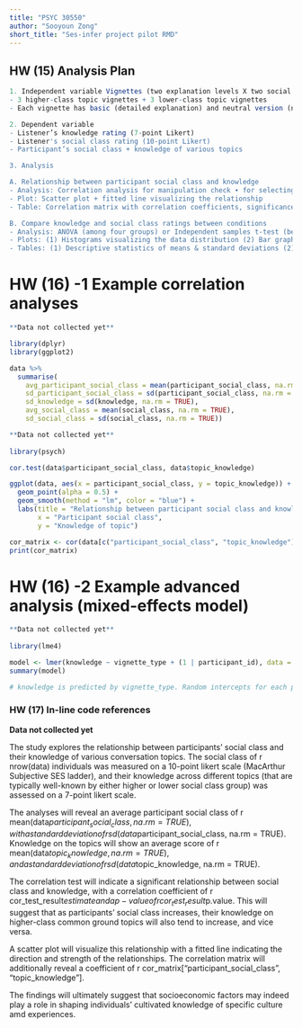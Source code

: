```yaml
---
title: "PSYC 30550"
author: "Sooyoun Zong"
short_title: "Ses-infer project pilot RMD"
---
```


## HW (15) Analysis Plan

```r

1. Independent variable Vignettes (two explanation levels X two social classes)
- 3 higher-class topic vignettes + 3 lower-class topic vignettes
- Each vignette has basic (detailed explanation) and neutral version (no explanation)

2. Dependent variable
- Listener’s knowledge rating (7-point Likert)
- Listener's social class rating (10-point Likert)
- Participant’s social class + knowledge of various topics

3. Analysis

A. Relationship between participant social class and knowledge
- Analysis: Correlation analysis for manipulation check ∙ for selecting topics for future study
- Plot: Scatter plot + fitted line visualizing the relationship
- Table: Correlation matrix with correlation coefficients, significance levels

B. Compare knowledge and social class ratings between conditions
- Analysis: ANOVA (among four groups) or Independent samples t-test (between two explanation conditions) to compare (1) average knowledge ratings (2) social class ratings
- Plots: (1) Histograms visualizing the data distribution (2) Bar graph showing the distribution of ratings for each condition
- Tables: (1) Descriptive statistics of means & standard deviations (2) Summary of ANOVA / t-test results

```

# HW (16) -1 Example correlation analyses

```r

**Data not collected yet**

library(dplyr)
library(ggplot2)

data %>%
  summarise(
    avg_participant_social_class = mean(participant_social_class, na.rm = TRUE),
    sd_participant_social_class = sd(participant_social_class, na.rm = TRUE),
    sd_knowledge = sd(knowledge, na.rm = TRUE),
    avg_social_class = mean(social_class, na.rm = TRUE),
    sd_social_class = sd(social_class, na.rm = TRUE))

```

```r

**Data not collected yet**
  
library(psych)

cor.test(data$participant_social_class, data$topic_knowledge)

ggplot(data, aes(x = participant_social_class, y = topic_knowledge)) +
  geom_point(alpha = 0.5) +
  geom_smooth(method = "lm", color = "blue") +
  labs(title = "Relationship between participant social class and knowledge of topic",
       x = "Participant social class",
       y = "Knowledge of topic")

cor_matrix <- cor(data[c("participant_social_class", "topic_knowledge")], use = "complete.obs")
print(cor_matrix)

```

# HW (16) -2 Example advanced analysis (mixed-effects model)

```r

**Data not collected yet**
  
library(lme4)

model <- lmer(knowledge ~ vignette_type + (1 | participant_id), data = data)
summary(model)

# knowledge is predicted by vignette_type. Random intercepts for each participant_id accounts for the repeated measures (necessary?).

```

### HW (17) In-line code references
**Data not collected yet**

The study explores the relationship between participants' social class and their knowledge of various conversation topics. The social class of r nrow(data) individuals was measured on a 10-point likert scale (MacArthur Subjective SES ladder), and their knowledge across different topics (that are typically well-known by either higher or lower social class group) was assessed on a 7-point likert scale.

The analyses will reveal an average participant social class of r mean(data$participant_social_class, na.rm = TRUE), with a standard deviation of r sd(data$participant_social_class, na.rm = TRUE). Knowledge on the topics will show an average score of r mean(data$topic_knowledge, na.rm = TRUE), and a standard deviation of r sd(data$topic_knowledge, na.rm = TRUE).

The correlation test will indicate a significant relationship between social class and knowledge, with a correlation coefficient of r cor_test_result$estimate and a p-value of r cor_test_result$p.value. This will suggest that as participants' social class increases, their knowledge on higher-class common ground topics will also tend to increase, and vice versa.

A scatter plot will visualize this relationship with a fitted line indicating the direction and strength of the relationships. The correlation matrix will additionally reveal a coefficient of r cor_matrix["participant_social_class", "topic_knowledge"].

The findings will ultimately suggest that socioeconomic factors may indeed play a role in shaping individuals' cultivated knowledge of specific culture amd experiences.

